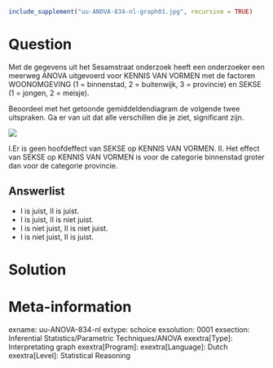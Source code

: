 ```{r, echo = FALSE, results = "hide"}
include_supplement("uu-ANOVA-834-nl-graph01.jpg", recursive = TRUE)
```
Question
========
Met de gegevens uit het Sesamstraat onderzoek heeft een onderzoeker een meerweg ANOVA uitgevoerd voor KENNIS VAN VORMEN met de factoren  WOONOMGEVING (1 = binnenstad, 2 = buitenwijk, 3 = provincie) en SEKSE (1 = jongen, 2 = meisje). 

Beoordeel met het getoonde gemiddeldendiagram de volgende twee uitspraken. Ga er van uit dat alle verschillen die je ziet, significant zijn.

![](uu-ANOVA-834-nl-graph01.jpg)

I.Er is geen hoofdeffect van SEKSE op KENNIS VAN VORMEN.
II. Het effect van SEKSE op KENNIS VAN VORMEN is voor de categorie binnenstad groter dan voor de categorie provincie.

Answerlist
----------
* I is juist, II is juist.
* I is juist, II is niet juist.
* I is niet juist, II is niet juist.
* I is niet juist, II is juist.


Solution
========



Meta-information
================
exname: uu-ANOVA-834-nl
extype: schoice
exsolution: 0001
exsection: Inferential Statistics/Parametric Techniques/ANOVA
exextra[Type]: Interpretating graph
exextra[Program]: 
exextra[Language]: Dutch
exextra[Level]: Statistical Reasoning